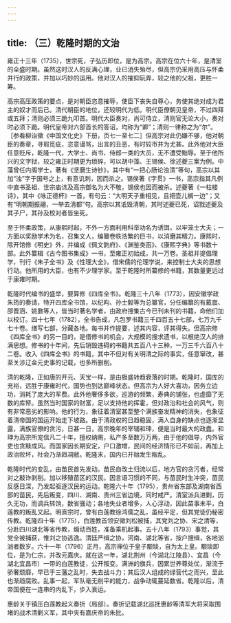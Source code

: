 ```yaml
---
---
---
```

title: （三）乾隆时期的文治
---



雍正十三年（1735），世宗死，子弘历即位，是为高宗。高宗在位六十年，是清室的全盛时期。虽然这时汉人的反满心理，业已消失殆尽，但高宗仍采用高压与怀柔并行的政策，并加以巧妙的运用。他对汉人的摧抑玩弄，较之他的父祖，更胜一筹。

高宗高压政策的要点，是对朝臣恣意摧辱，使臣下丧失自尊心，务使其绝对成为君主的奴才而后已。清代朝臣的地位，还较明代为低。明代臣僚朝见皇帝，不过四拜或五拜；清则必须三跪九叩首。明代大臣奏对，尚可侍立，清则官无论大小，奏对时必须下跪。明代皇帝对六部首长的答诏，均称为“卿”；清则一律称之为“尔”。［参看柳诒徵《中国文化史》下册，页七一至七二］但高宗对此仍嫌不够，他对朝臣的奏章，寻瑕觅疵，恣意谩骂，出言的丑恶，有时较市井为尤甚。此外他对大臣任意贬斥，乾隆一代，大学士、尚书、侍郎一类的大员，无不遭受黜辱。至于他所兴的文字狱，较之雍正时期更为琐碎，可以胡中藻、王锡侯、徐述夔三案为例。中藻曾任内阁学士，著有《坚磨生诗钞》，其中有“一把心肠论浊清”等句，高宗以其加“浊”字于国号之上，有意讥刺，因而杀之。锡侯著《字贯》一书，高宗指其凡例中直书圣祖、世宗庙讳及高宗御名为大不敬，锡侯也因而被杀。述夔著《一柱楼诗》，其中《咏正德杯》一首，有句云：“大明天子重相见，且把壶儿搁一边”；又有“明朝期振翮，一举去清都”句。高宗以其诋毁清朝，其时述夔已死，诏戮述夔及其子尸，其孙及校对者皆坐死。

至于怀柔政策，从康熙时起，不外一方面利用科举功名为诱饵，以牢笼士大夫；一方面以奖励学术为名，召集文人，编纂卷帙浩繁的巨书，以消磨其精力。康熙时，除开馆修《明史》外，并编成《佩文韵府》、《渊鉴类函》、《康熙字典》等书数十部。此外纂辑《古今图书集成》一书，至雍正初始成，共一万卷。圣祖并提倡理学，刊行《朱子全书》及《性理大全》，借宋儒的伦理学说，来控制士大夫的思想行动。他所用的大臣，也有不少理学家。至于乾隆时所纂修的书籍，其数量更远过于康雍时期。

乾隆时代编书的盛举，要算修《四库全书》。乾隆三十八年（1773），因安徽学政朱筠的奏请，特开四库全书馆，以纪昀、孙士毅等为总纂官，分任编纂的有戴震、邵晋涵、姚鼐等人，皆当时著名学者，由政府搜集古今已刊未刊的书籍，命他们加以校订。四十七年（1782），全书告成，凡包罗书籍三千四百五十七部，七万九千七十卷。缮写七部，分藏各地。每书并作提要，述其内容，评其得失。但高宗修《四库全书》的另一目的，是借修书的机会，大规模的搜求遗书，以根绝汉人的排满思想。修书的十年间，先后销毁违碍的书籍共五百八十三种，一万三千六百八十二卷。收入《四库全书》的书籍，其中不但对有关明清之际的事实，任意窜改，甚至关涉辽金元史事的记载，也多所删削。

清的乾隆，正如唐的开元、天宝一样，是由极盛转趋衰落的时期。乾隆时，国库的充裕，远胜于康雍时代，国势也到达巅峰状态。但高宗为人好大喜功，因务立边功，消耗了庞大的军费。此外他奢侈多欲，巡游的频繁，寿典的铺张，也虚靡了无数的库帑。虽然当时国家的财富，足以支持他的挥霍，但对政治和社会的风气，则有非常恶劣的影响。他的行为，象征着清室甚至整个满族奋发精神的消失，也象征着清帝国的国运开始走下坡路。由于清政权的日趋稳固，满人自身的缺点也逐渐显露，满族官僚的贪污，日甚一日，高宗晚年的宰辅和珅，便是当时最大的政蠹。和珅为高宗所宠信凡二十年，擅权纳贿，私产多至数万万两，由于他的倡导，内外官吏也贪黩成风。而国家因长期安定，户口激增，民间的经济情形已不如前，再加上政治败坏，社会乃渐趋凋敝。乾隆末，国内已开始发生叛乱。

乾隆时代的变乱，由苗民首先发动。苗民自改土归流以后，地方官的贪污者，经常对之敲诈剥削。加以移殖苗区的汉民，因言语习惯的不同，与苗民时生冲突，苗民反感日深，乃发起驱逐汉民的运动。乾隆六十年（1795），贵州省东部及湖南省西部的苗民，先后叛变，四川、湖南、贵州三省边境，同时戒严。清室派兵进剿，历久无功，而调兵转饷，数省骚动；各地失业者增多，人心浮动，因此苗事未平，白莲教的叛乱又起。明熹宗时，曾有白莲教徐鸿儒之乱，虽经平定，但其党徒仍秘密传教。乾隆四十年（1775），白莲教首领安徽刘松被捕，其党刘之协、宋之清等，分赴四川湖北等省传教，煽动百姓，准备乘机起事。五十八年（1793）事觉，其党全被捕获，惟刘之协逃逸。清廷严缉之协，河南、湖北等省，按户搜缉，各地汹汹者数岁。六十一年（1796）正月，高宗禅位于皇子颙琰，自为太上皇。颙琰即位，是为仁宗，并改元嘉庆。就在这一年，湖北荆州（今湖北江陵县）、宜昌（今湖北宜昌市）一带的白莲教徒，公开叛变。满洲的旗兵，因累世养尊处优，渐流于骄奢颓靡，早已于三藩之乱时，失去战斗力；其后汉人组成的绿营代之而兴，至此也渐趋腐败。乱事一起，军队毫无削平的能力，战争动辄蔓延数省。乾隆以后，清帝国便在一连串的内乱下，步入衰运。

惠龄关于镇压白莲教起义奏折（局部）。奏折记载湖北巡抚惠龄等清军大将采取围堵的战术清剿义军，其中夹有嘉庆帝的朱批。